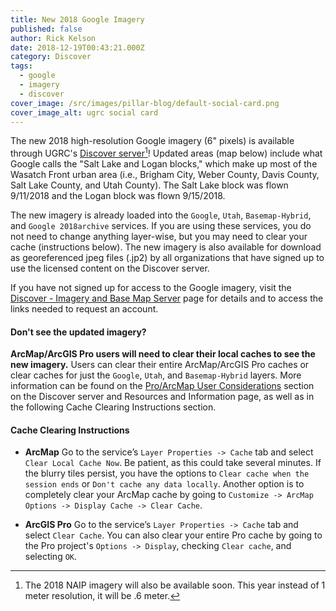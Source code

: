```yaml
---
title: New 2018 Google Imagery
published: false
author: Rick Kelson
date: 2018-12-19T00:43:21.000Z
category: Discover
tags:
  - google
  - imagery
  - discover
cover_image: /src/images/pillar-blog/default-social-card.png
cover_image_alt: ugrc social card
---
```



The new 2018 high-resolution Google imagery (6" pixels) is available through UGRC's [Discover server](/products/discover/)[^1]! Updated areas (map below) include what Google calls the "Salt Lake and Logan blocks," which make up most of the Wasatch Front urban area (i.e., Brigham City, Weber County, Davis County, Salt Lake County, and Utah County). The Salt Lake block was flown 9/11/2018 and the Logan block was flown 9/15/2018.

The new imagery is already loaded into the `Google`, `Utah`, `Basemap-Hybrid`, and `Google 2018archive` services. If you are using these services, you do not need to change anything layer-wise, but you may need to clear your cache (instructions below). The new imagery is also available for download as georeferenced jpeg files (.jp2) by all organizations that have signed up to use the licensed content on the Discover server.

If you have not signed up for access to the Google imagery, visit the [Discover - Imagery and Base Map Server](/products/discover/) page for details and to access the links needed to request an account.

<Contacts subject={frontmatter.title} contactKey="google_imagery" />

#### Don't see the updated imagery?

**ArcMap/ArcGIS Pro users will need to clear their local caches to see the new imagery.** Users can clear their entire ArcMap/ArcGIS Pro caches or clear caches for just the `Google`, `Utah`, and `Basemap-Hybrid` layers. More information can be found on the [Pro/ArcMap User Considerations](/documentation/discover/) section on the Discover server and Resources and Information page, as well as in the following Cache Clearing Instructions section.

#### Cache Clearing Instructions

- **ArcMap** Go to the service’s `Layer Properties -> Cache` tab and select `Clear Local Cache Now`. Be patient, as this could take several minutes. If the blurry tiles persist, you have the options to `Clear cache when the session ends` or `Don't cache any data locally`. Another option is to completely clear your ArcMap cache by going to `Customize -> ArcMap Options -> Display Cache -> Clear Cache`.

- **ArcGIS Pro** Go to the service’s `Layer Properties -> Cache` tab and select `Clear Cache`. You can also clear your entire Pro cache by going to the Pro project's `Options -> Display`, checking `Clear cache`, and selecting `OK`.

[^1]: The 2018 NAIP imagery will also be available soon. This year instead of 1 meter resolution, it will be .6 meter.
